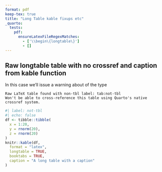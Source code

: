 ```yaml
---
format: pdf
keep-tex: true
title: "Long Table kable fixups etc"
_quarto:
  tests:
    pdf:
      ensureLatexFileRegexMatches:
        - ['\\begin\{longtable\}']
        - []
---
```


## Raw longtable table with no crossref and caption from kable function

In this case we'll issue a warning about of the type 
````
Raw LaTeX table found with non-tbl label: tab:not-tbl
Won't be able to cross-reference this table using Quarto's native crossref system.
````
```r
#| label: not-tbl
#| echo: false
df <- tibble::tibble(
  x = 1:20,
  y = rnorm(20),
  z = rnorm(20)
)
knitr::kable(df,
  format = "latex",
  longtable = TRUE,
  booktabs = TRUE,
  caption = "A long table with a caption"
)
```
